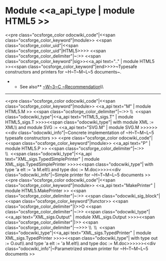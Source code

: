 =Module <<a_api_type | module HTML5 >> =
<<pre class="ocsforge_color odocwiki_code"|<<span class="ocsforge_color_keyword"|module>> <<span class="ocsforge_color_uid"|<<span class="ocsforge_color_uid"|HTML5>>>> <<span class="ocsforge_color_delimiter"|~:>> <<span class="ocsforge_color_keyword"|sig>><<a_api text=".." | module HTML5 >><<span class="ocsforge_color_keyword"|end>>>>~Typesafe constructors and printers for ~H~T~M~L~5 documents~.
**See also** [[http://www.w3.org/TR/html5/|~W~3~C ~Recommendation]]\\

----
<<pre class="ocsforge_color odocwiki_code"|<<span class="ocsforge_color_keyword"|module>> <<a_api text="M" | module HTML5.M >> <<span class="ocsforge_color_delimiter"|~:>> \\  <<span class="odocwiki_type"|<<a_api text="HTML5_sigs.T" | module HTML5_sigs.T >>>><<span class="odocwiki_type"| with module XML := XML\\			 and module SVG := <<a_api text="SVG.M" | module SVG.M >>>>>><<div class="odocwiki_info"|~Concrete implementation of ~H~T~M~L~5 typesafe constructors
>>
<<pre class="ocsforge_color odocwiki_code"|<<span class="ocsforge_color_keyword"|module>> <<a_api text="P" | module HTML5.P >> <<span class="ocsforge_color_delimiter"|~:>> \\  <<span class="odocwiki_type"|<<a_api text="XML_sigs.TypedSimplePrinter" | module XML_sigs.TypedSimplePrinter >>>><<span class="odocwiki_type"| with type 'a elt := 'a M.elt\\				       and type doc := M.doc>>>><<div class="odocwiki_info"|~Simple printer for ~H~T~M~L~5 documents
>>
<<pre class="ocsforge_color odocwiki_code"|<<span class="ocsforge_color_keyword"|module>> <<a_api text="MakePrinter" | module HTML5.MakePrinter >> <<span class="ocsforge_color_delimiter"|~:>> <<span class="odocwiki_sig_block"|<<span class="ocsforge_color_keyword"|functor>> <<span class="ocsforge_color_delimiter"|(>>O <<span class="ocsforge_color_delimiter"|~:>> <<span class="odocwiki_type"|<<a_api text="XML_sigs.Output" | module XML_sigs.Output >>>><<span class="ocsforge_color_delimiter"|)>> <<span class="ocsforge_color_delimiter"|-~>>> \\  \\  <<span class="odocwiki_type"|<<a_api text="XML_sigs.TypedPrinter" | module XML_sigs.TypedPrinter >>>><<span class="odocwiki_type"| with type out := O.out\\			and type 'a elt := 'a M.elt\\			and type doc := M.doc>>>>>><<div class="odocwiki_info"|~Parametrized stream printer for ~H~T~M~L~5 documents
>>
